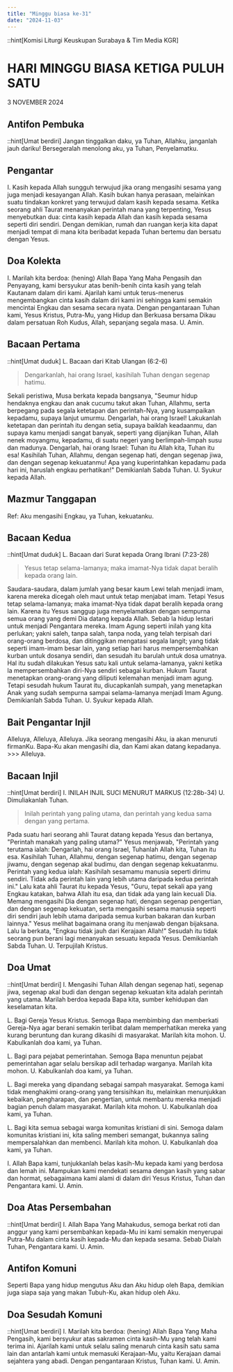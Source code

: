 ```yaml
---
title: "Minggu biasa ke-31"
date: "2024-11-03"
---
```


::hint[Komisi Liturgi Keuskupan Surabaya & Tim Media KGR]
# HARI MINGGU BIASA KETIGA PULUH SATU
3 NOVEMBER 2024

## Antifon Pembuka
::hint[Umat berdiri]
Jangan tinggalkan daku, ya Tuhan, Allahku, janganlah jauh dariku! Bersegeralah menolong aku, ya Tuhan, Penyelamatku.

## Pengantar
I. Kasih kepada Allah sungguh terwujud jika orang mengasihi sesama yang juga menjadi kesayangan Allah. Kasih bukan hanya perasaan, melainkan suatu tindakan konkret yang terwujud dalam kasih kepada sesama. Ketika seorang ahli Taurat menanyakan perintah mana yang terpenting, Yesus menyebutkan dua: cinta kasih kepada Allah dan kasih kepada sesama seperti diri sendiri. Dengan demikian, rumah dan ruangan kerja kita dapat menjadi tempat di mana kita beribadat kepada Tuhan bertemu dan bersatu dengan Yesus.

## Doa Kolekta
I. Marilah kita berdoa: (hening)
Allah Bapa Yang Maha Pengasih dan Penyayang, kami bersyukur atas benih-benih cinta kasih yang telah Kautanam dalam diri kami. Ajarilah kami untuk terus-menerus mengembangkan cinta kasih dalam diri kami ini sehingga kami semakin mencintai Engkau dan sesama secara nyata. Dengan pengantaraan Tuhan kami, Yesus Kristus, Putra-Mu, yang Hidup dan Berkuasa bersama Dikau dalam persatuan Roh Kudus, Allah, sepanjang segala masa.
U. Amin.

## Bacaan Pertama
::hint[Umat duduk]
L. Bacaan dari Kitab Ulangan (6:2-6)
> Dengarkanlah, hai orang Israel, kasihilah Tuhan dengan segenap hatimu. 

Sekali peristiwa, Musa berkata kepada bangsanya, "Seumur hidup hendaknya engkau dan anak cucumu takut akan Tuhan, Allahmu, serta berpegang pada segala ketetapan dan perintah-Nya, yang kusampaikan kepadamu, supaya lanjut umurmu. Dengarlah, hai orang Israel! Lakukanlah ketetapan dan perintah itu dengan setia, supaya baiklah keadaanmu, dan supaya kamu menjadi sangat banyak, seperti yang dijanjikan Tuhan, Allah nenek moyangmu, kepadamu, di suatu negeri yang berlimpah-limpah susu dan madunya. Dengarlah, hai orang Israel: Tuhan itu Allah kita, Tuhan itu esa! Kasihilah Tuhan, Allahmu, dengan segenap hati, dengan segenap jiwa, dan dengan segenap kekuatanmu! Apa yang kuperintahkan kepadamu pada hari ini, haruslah engkau perhatikan!"
Demikianlah Sabda Tuhan.
U. Syukur kepada Allah.

## Mazmur Tanggapan
Ref: Aku mengasihi Engkau, ya Tuhan, kekuatanku.

## Bacaan Kedua
::hint[Umat duduk]
L. Bacaan dari Surat kepada Orang Ibrani (7:23-28)
> Yesus tetap selama-lamanya; maka imamat-Nya tidak dapat beralih kepada orang lain.

Saudara-saudara, dalam jumlah yang besar kaum Lewi telah menjadi imam, karena mereka dicegah oleh maut untuk tetap menjabat imam. Tetapi Yesus tetap selama-lamanya; maka imamat-Nya tidak dapat beralih kepada orang lain. Karena itu Yesus sanggup juga menyelamatkan dengan sempurna semua orang yang demi Dia datang kepada Allah. Sebab la hidup lestari untuk menjadi Pengantara mereka. Imam Agung seperti inilah yang kita perlukan; yakni saleh, tanpa salah, tanpa noda, yang telah terpisah dari orang-orang berdosa, dan ditinggikan mengatasi segala langit; yang tidak seperti imam-imam besar lain, yang setiap hari harus mempersembahkan kurban untuk dosanya sendiri, dan sesudah itu barulah untuk dosa umatnya. Hal itu sudah dilakukan Yesus satu kali untuk selama-lamanya, yakni ketika la mempersembahkan diri-Nya sendiri sebagai kurban. Hukum Taurat menetapkan orang-orang yang diliputi kelemahan menjadi imam agung. Tetapi sesudah hukum Taurat itu, diucapkanlah sumpah, yang menetapkan Anak yang sudah sempurna sampai selama-lamanya menjadi Imam Agung.
Demikianlah Sabda Tuhan.
U. Syukur kepada Allah.

## Bait Pengantar Injil
Alleluya, Alleluya, Alleluya.
Jika seorang mengasihi Aku, ia akan menuruti firmanKu.
Bapa-Ku akan mengasihi dia, dan Kami akan datang kepadanya.
\>\>\> Alleluya.

## Bacaan Injil
::hint[Umat berdiri]
I. INILAH INJIL SUCI MENURUT MARKUS (12:28b-34)
U. Dimuliakanlah Tuhan.
> Inilah perintah yang paling utama, dan perintah yang kedua sama dengan yang pertama. 

Pada suatu hari seorang ahli Taurat datang kepada Yesus dan bertanya, "Perintah manakah yang paling utama?" Yesus menjawab, "Perintah yang terutama ialah: Dengarlah, hai orang Israel, Tuhanlah Allah kita, Tuhan itu esa. Kasihilah Tuhan, Allahmu, dengan segenap hatimu, dengan segenap jiwamu, dengan segenap akal budimu, dan dengan segenap kekuatanmu. Perintah yang kedua ialah: Kasihilah sesamamu manusia seperti dirimu sendiri. Tidak ada perintah lain yang lebih utama daripada kedua perintah ini." Lalu kata ahli Taurat itu kepada Yesus, "Guru, tepat sekali apa yang Engkau katakan, bahwa Allah itu esa, dan tidak ada yang lain kecuali Dia. Memang mengasihi Dia dengan segenap hati, dengan segenap pengertian, dan dengan segenap kekuatan, serta mengasihi sesama manusia seperti diri sendiri jauh lebih utama daripada semua kurban bakaran dan kurban lainnya." Yesus melihat bagaimana orang itu menjawab dengan bijaksana. Lalu la berkata, "Engkau tidak jauh dari Kerajaan Allah!" Sesudah itu tidak seorang pun berani lagi menanyakan sesuatu kepada Yesus. Demikianlah Sabda Tuhan.
U. Terpujilah Kristus.

## Doa Umat
::hint[Umat berdiri]
I. Mengasihi Tuhan Allah dengan segenap hati, segenap jiwa, segenap akal budi dan dengan segenap kekuatan kita adalah perintah yang utama. Marilah berdoa kepada Bapa kita, sumber kehidupan dan keselamatan kita.

L. Bagi Gereja Yesus Kristus. Semoga Bapa membimbing dan memberkati Gereja-Nya agar berani semakin terlibat dalam memperhatikan mereka yang kurang beruntung dan kurang dikasihi di masyarakat. Marilah kita mohon.
U. Kabulkanlah doa kami, ya Tuhan.

L. Bagi para pejabat pemerintahan. Semoga Bapa menuntun pejabat pemerintahan agar selalu bersikap adil terhadap warganya. Marilah kita mohon.
U. Kabulkanlah doa kami, ya Tuhan.

L. Bagi mereka yang dipandang sebagai sampah masyarakat. Semoga kami tidak menghakimi orang-orang yang tersisihkan itu, melainkan menunjukkan kebaikan, pengharapan, dan pengertian, untuk membantu mereka menjadi bagian penuh dalam masyarakat. Marilah kita mohon.
U. Kabulkanlah doa kami, ya Tuhan.

L. Bagi kita semua sebagai warga komunitas kristiani di sini. Semoga dalam komunitas kristiani ini, kita saling memberi semangat, bukannya saling mempersalahkan dan membenci. Marilah kita mohon.
U. Kabulkanlah doa kami, ya Tuhan.

I. Allah Bapa kami, tunjukkanlah belas kasih-Mu kepada kami yang berdosa dan lemah ini. Mampukan kami mendekati sesama dengan kasih yang sabar dan hormat, sebagaimana kami alami di dalam diri Yesus Kristus, Tuhan dan Pengantara kami.
U. Amin.

## Doa Atas Persembahan
::hint[Umat berdiri]
I. Allah Bapa Yang Mahakudus, semoga berkat roti dan anggur yang kami persembahkan kepada-Mu ini kami semakin menyerupai Putra-Mu dalam cinta kasih kepada-Mu dan kepada sesama. Sebab Dialah Tuhan, Pengantara kami.
U. Amin.

## Antifon Komuni
Seperti Bapa yang hidup mengutus Aku dan Aku hidup oleh Bapa, demikian juga siapa saja yang makan Tubuh-Ku, akan hidup oleh Aku.

## Doa Sesudah Komuni
::hint[Umat berdiri]
I. Marilah kita berdoa: (hening)
Allah Bapa Yang Maha Pengasih, kami bersyukur atas sakramen cinta kasih-Mu yang telah kami terima ini. Ajarilah kami untuk selalu saling menaruh cinta kasih satu sama lain dan antarlah kami untuk memasuki Kerajaan-Mu, yaitu Kerajaan damai sejahtera yang abadi. Dengan pengantaraan Kristus, Tuhan kami.
U. Amin.